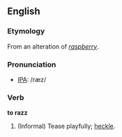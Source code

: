 ==English==
===Etymology===
From an alteration of ''[[raspberry]]''.

===Pronunciation===
*[[w:International Phonetic Alphabet|IPA]]: /ræz/

===Verb===
'''to razz'''

# (Informal) Tease playfully; [[heckle]].